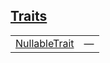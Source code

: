 
## [Traits](./core-nullable-traits)

| | |
|:---|:---|
| [NullableTrait](./core-nullable-NullableTrait) | — |
